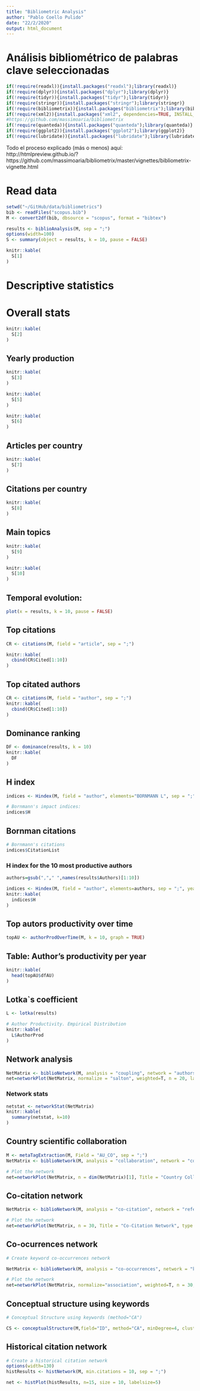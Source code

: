 ```yaml
---
title: "Bibliometric Analysis"
author: "Pablo Coello Pulido"
date: "22/2/2020"
output: html_document
---
```

# Análisis bibliométrico de palabras clave seleccionadas

```r
if(!require(readxl)){install.packages("readxl");library(readxl)}
if(!require(dplyr)){install.packages("dplyr");library(dplyr)}
if(!require(tidyr)){install.packages("tidyr");library(tidyr)}
if(!require(stringr)){install.packages("stringr");library(stringr)}
if(!require(bibliometrix)){install.packages("bibliometrix");library(bibliometrix)}
if(!require(xml2)){install.packages("xml2", dependencies=TRUE, INSTALL_opts = c('--no-lock'));library(xml2)}
#https://github.com/massimoaria/bibliometrix
if(!require(quanteda)){install.packages("quanteda");library(quanteda)}
if(!require(ggplot2)){install.packages("ggplot2");library(ggplot2)}
if(!require(lubridate)){install.packages("lubridate");library(lubridate)}
```

Todo el proceso explicado (más o menos) aquí: http://htmlpreview.github.io/?https://github.com/massimoaria/bibliometrix/master/vignettes/bibliometrix-vignette.html


# Read data

```r
setwd("~/GitHub/data/bibliometrics")
bib <- readFiles("scopus.bib")
M <- convert2df(bib, dbsource = "scopus", format = "bibtex")
```



```r
results <- biblioAnalysis(M, sep = ";")
options(width=100)
S <- summary(object = results, k = 10, pause = FALSE)

knitr::kable(
  S[1]
)
```
# Descriptive statistics

# Overall stats
```r
knitr::kable(
  S[2]
)
```
## Yearly production

```r
knitr::kable(
  S[3]
)
```


```r
knitr::kable(
  S[5]
)
```

```r
knitr::kable(
  S[6]
)
```
## Articles per country
```r
knitr::kable(
  S[7]
)
```
## Citations per country
```r
knitr::kable(
  S[8]
)
```
## Main topics
```r
knitr::kable(
  S[9]
)
```
```r
knitr::kable(
  S[10]
)
```



## Temporal evolution:

```r
plot(x = results, k = 10, pause = FALSE)
```



## Top citations

```r
CR <- citations(M, field = "article", sep = ";")

knitr::kable(
  cbind(CR$Cited[1:10])
)
```

## Top citated authors

```r
CR <- citations(M, field = "author", sep = ";")
knitr::kable(
  cbind(CR$Cited[1:10])
)
```

## Dominance ranking

```r
DF <- dominance(results, k = 10)
knitr::kable(
  DF
)
```


## H index

```r
indices <- Hindex(M, field = "author", elements="BORNMANN L", sep = ";", years = 10)

# Bornmann's impact indices:
indices$H
```

## Bornman citations

```r
# Bornmann's citations
indices$CitationList
```

### H index for the 10 most productive authors

```r
authors=gsub(","," ",names(results$Authors)[1:10])

indices <- Hindex(M, field = "author", elements=authors, sep = ";", years = 50)
knitr::kable(
  indices$H
)
```

## Top autors productivity over time

```r
topAU <- authorProdOverTime(M, k = 10, graph = TRUE)
```

## Table: Author's productivity per year
```r
knitr::kable(
  head(topAU$dfAU)
)
```

## Lotka`s coefficient

```r
L <- lotka(results)

# Author Productivity. Empirical Distribution
knitr::kable(
  L$AuthorProd
)
```


## Network analysis

```r
NetMatrix <- biblioNetwork(M, analysis = "coupling", network = "authors", sep = ";")
net=networkPlot(NetMatrix, normalize = "salton", weighted=T, n = 20, labelsize=0.5,curved=TRUE,Title = "A Co-citation Network of Authors", type = "kamada", size=TRUE,remove.multiple=TRUE)
```

### Network stats
```r
netstat <- networkStat(NetMatrix)
knitr::kable(
  summary(netstat, k=10)
)
```


## Country scientific collaboration

```r

M <- metaTagExtraction(M, Field = "AU_CO", sep = ";")
NetMatrix <- biblioNetwork(M, analysis = "collaboration", network = "countries", sep = ";")

# Plot the network
net=networkPlot(NetMatrix, n = dim(NetMatrix)[1], Title = "Country Collaboration", type = "circle", size=TRUE, remove.multiple=FALSE,labelsize=0.7,cluster="none")
```


## Co-citation network

```r

NetMatrix <- biblioNetwork(M, analysis = "co-citation", network = "references", sep = ";")

# Plot the network
net=networkPlot(NetMatrix, n = 30, Title = "Co-Citation Network", type = "fruchterman", size=T, remove.multiple=FALSE, labelsize=0.7,edgesize = 5)
```


## Co-ocurrences network
```r
# Create keyword co-occurrences network

NetMatrix <- biblioNetwork(M, analysis = "co-occurrences", network = "keywords", sep = ";")

# Plot the network
net=networkPlot(NetMatrix, normalize="association", weighted=T, n = 30, Title = "Keyword Co-occurrences", type = "fruchterman", size=T,edgesize = 5,labelsize=0.7)
```

## Conceptual structure using keywords
```r
# Conceptual Structure using keywords (method="CA")

CS <- conceptualStructure(M,field="ID", method="CA", minDegree=4, clust=5, stemming=FALSE, labelsize=10, documents=10)
```

## Historical citation network

```r
# Create a historical citation network
options(width=130)
histResults <- histNetwork(M, min.citations = 10, sep = ";")
```


```r
net <- histPlot(histResults, n=15, size = 10, labelsize=5)
```


